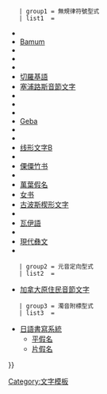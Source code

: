 {{Navbox|child
| title  = [[音節文字]]
| listclass = hlist
| state  = {{#ifeq:{{{1|}}}|open|uncollapsed|collapsed}}

    | group1 = 無規律符號型式
    | list1  = 
*{{tsl|en|Afaka syllabary|Afaka}}
*[[Bamum]]
*{{tsl|en|Bété syllabary|Bété}}
*{{tsl|en|Blackfoot syllabary|Blackfoot}}
*{{tsl|en|Byblos syllabary|Byblos}}
*[[切羅基語]]
*[[塞浦路斯音節文字]]
*{{tsl|en|Cypro-Minoan syllabary|Cypro-Minoan}}
*{{tsl|en|Carrier syllabics|Déné}}
*{{tsl|en|Eskayan syllabary|Eskayan}}
*[[Geba]]
*{{tsl|en|Mende script|Kikakui}}
*{{tsl|en|Kpelle syllabary|Kpelle}}
*[[线形文字B]]
*{{tsl|en|Linear Elamite|Linear Elamite}}
*[[傈僳竹书]]
*{{tsl|en|Loma syllabary|Loma}}
*[[萬葉假名]]
*[[女书]]
*[[古波斯楔形文字]]
*{{tsl|en|Tani Lipi|Tani Lipi}}
*[[瓦伊語]]
*{{tsl|en|Woleai script|Woleai}}
*[[彝文|現代彝文]]
*{{tsl|en|Yugtun script|Yugtun}}
    | group2 = 元音定向型式
    | list2  = 
*[[加拿大原住民音節文字]]
    | group3 = 濁音附標型式
    | list3  = 
*[[日語書寫系統]]
**[[平假名]]
**[[片假名]]
}}<noinclude>
[[Category:文字模板]]

</noinclude>